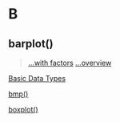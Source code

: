 # B {-}

## barplot()

> [...with factors](https://linkedin-learning.pxf.io/rweekly_factor)
> [...overview](https://linkedin-learning.pxf.io/rweekly_barplot)

[Basic Data Types](https://linkedin-learning.pxf.io/rweekly_atomics)

[bmp()](linkedin-learning.pxf.io/rweekly_plottofile)

[boxplot()](https://linkedin-learning.pxf.io/rweekly_boxplot)
